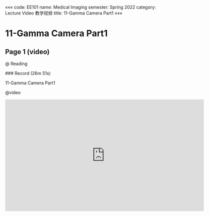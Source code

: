 «««
code: EE101
name: Medical Imaging
semester: Spring 2022
category: Lecture Video 教学视频
title: 11-Gamma Camera Part1
»»»

# 11-Gamma Camera Part1

## Page 1 (video)

@ Reading

<div class="markdown-body">
### Record (26m 51s)

11-Gamma Camera Part1
</div>

@video

<iframe src="https://sbbrisk.com/e/bq9mj5rdmxq4.html" frameborder=0 marginwidth=0 marginheight=0 scrolling=no width=640 height=360 allowfullscreen></iframe>
